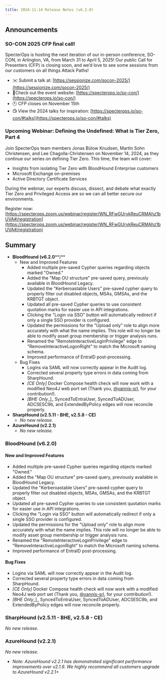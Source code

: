 ```yaml
---
title: 2024-11-14 Release Notes (v6.2.0)
---
```


## Announcements


### SO-CON 2025 CFP final call!


SpecterOps is hosting the next iteration of our in-person conference, SO-CON, in Arlington, VA, from March 31 to April 5, 2025! Our public Call for Presenters (CFP) is closing soon, and we’d love to see some sessions from our customers on all things Attack Paths!

* ✉️ Submit a talk at: [https://sessionize.com/socon-2025/](https://sessionize.com/socon-2025/)
* 📍Check out the event website: [https://specterops.io/so-con/](https://specterops.io/so-con/)
* 🕚 CFP closes on November 15th
* 📺 View the 2024 talks for inspiration: [https://specterops.io/so-con/#talks](https://specterops.io/so-con/#talks)

### Upcoming Webinar: Defining the Undefined: What is Tier Zero, Part 4

Join SpecterOps team members Jonas Bülow Knudsen, Martin Sohn Christensen, and Lee Chagolla-Christensen on November 14, 2024, as they continue our series on defining Tier Zero. This time, the team will cover:

* Insights from isolating Tier Zero with BloodHound Enterprise customers
* Microsoft Exchange on-premises
* Active Directory Certificate Services

During the webinar, our experts discuss, dissect, and debate what exactly Tier Zero and Privileged Access are so we can all better secure our environments.

Register now: [https://specterops.zoom.us/webinar/register/WN_RFwGUrvkReuCRMAhz1bUVA#/registration](https://specterops.zoom.us/webinar/register/WN_RFwGUrvkReuCRMAhz1bUVA#/registration)

## Summary

* **BloodHound (v6.2.0****)**
    * New and Improved Features
        * Added multiple pre-saved Cypher queries regarding objects marked "Owned."
        * Added the "Map OU structure" pre-saved query, previously available in BloodHound Legacy.
        * Updated the "Kerberoastable Users" pre-saved cypher query to properly filter out disabled objects, MSAs, GMSAs, and the KRBTGT object.
        * Updated all pre-saved Cypher queries to use consistent quotation marks for easier use in API integrations.
        * Clicking the "Login via SSO" button will automatically redirect if only a single SSO provider is configured.
        * Updated the permissions for the "Upload only" role to align more accurately with what the name implies. This role will no longer be able to modify asset group membership or trigger analysis runs.
        * Renamed the "RemoteInteractiveLoginPrivilege" edge to "RemoveInteractiveLogonRight" to match the Microsoft naming schema.
        * Improved performance of EntraID post-processing.
    * Bug Fixes
        * Logins via SAML will now correctly appear in the Audit log.
        * Corrected several property type errors in data coming from SharpHound.
        * _\[CE Only\]_ Docker Compose health check will now work with a modified Neo4J web port set (Thank you, [@yannis-srl](https://github.com/yannis-srl), for your contribution!).
        * _\[BHE Only__\]_ SyncedToEntraUser, SyncedToADUser, ADCSESC9b, and ExtendedByPolicy edges will now reconcile properly.
* **SharpHound (v2.5.11 - BHE, v2.5.8 - CE)**
    * _No new release._
* **AzureHound (v2.2.1)**
    * _No new release._

### BloodHound (v6.2.0)
#### New and Improved Features

* Added multiple pre-saved Cypher queries regarding objects marked "Owned."
* Added the "Map OU structure" pre-saved query, previously available in BloodHound Legacy.
* Updated the "Kerberoastable Users" pre-saved cypher query to properly filter out disabled objects, MSAs, GMSAs, and the KRBTGT object.
* Updated all pre-saved Cypher queries to use consistent quotation marks for easier use in API integrations.
* Clicking the "Login via SSO" button will automatically redirect if only a single SSO provider is configured.
* Updated the permissions for the "Upload only" role to align more accurately with what the name implies. This role will no longer be able to modify asset group membership or trigger analysis runs.
* Renamed the "RemoteInteractiveLoginPrivilege" edge to "RemoveInteractiveLogonRight" to match the Microsoft naming schema.
* Improved performance of EntraID post-processing.

#### Bug Fixes

* Logins via SAML will now correctly appear in the Audit log.
* Corrected several property type errors in data coming from SharpHound.
* _\[CE Only\]_ Docker Compose health check will now work with a modified Neo4J web port set (Thank you, [@yannis-srl](https://github.com/yannis-srl), for your contribution!).
* _\[BHE Only__\]_ SyncedToEntraUser, SyncedToADUser, ADCSESC9b, and ExtendedByPolicy edges will now reconcile properly.

### SharpHound (v2.5.11 - BHE, v2.5.8 - CE)


_No new release._

### AzureHound (v2.2.1)


_No new release._

* _Note: AzureHound v2.2.1 has demonstrated significant performance improvements over v2.1.9. We highly recommend all customers upgrade to AzureHound v2.2.1+_
